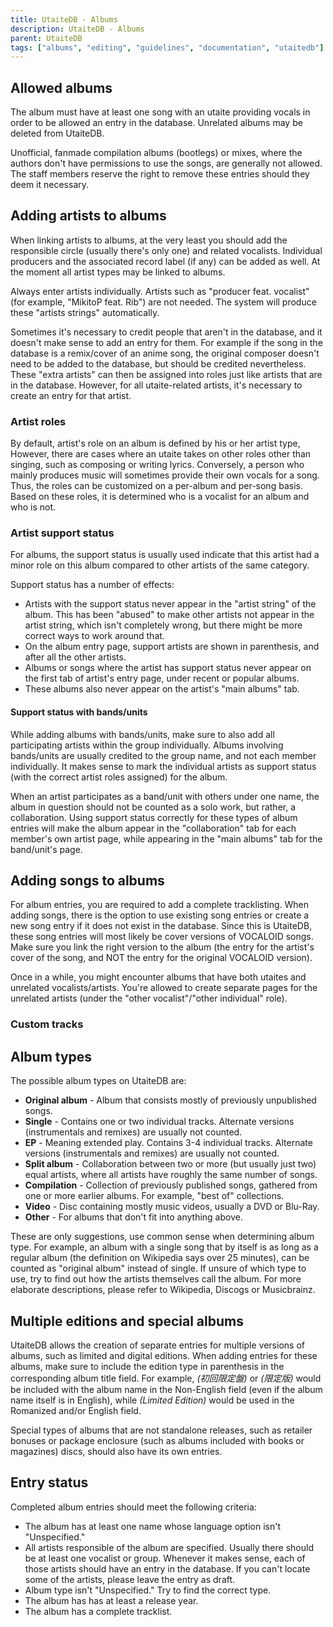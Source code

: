 ---
title: UtaiteDB - Albums
description: UtaiteDB - Albums
parent: UtaiteDB
tags: ["albums", "editing", "guidelines", "documentation", "utaitedb"]
---

## Allowed albums

The album must have at least one song with an utaite providing vocals in order to be allowed an entry in the database. Unrelated albums may be deleted from UtaiteDB.

Unofficial, fanmade compilation albums (bootlegs) or mixes, where the authors don't have permissions to use the songs, are generally not allowed. The staff members reserve the right to remove these entries should they deem it necessary.

## Adding artists to albums

When linking artists to albums, at the very least you should add the responsible circle (usually there's only one) and related vocalists. Individual producers and the associated record label (if any) can be added as well. At the moment all artist types may be linked to albums.

Always enter artists individually. Artists such as "producer feat. vocalist" (for example, "MikitoP feat. Rib") are not needed. The system will produce these "artists strings" automatically.

Sometimes it's necessary to credit people that aren't in the database, and it doesn't make sense to add an entry for them. For example if the song in the database is a remix/cover of an anime song, the original composer doesn't need to be added to the database, but should be credited nevertheless. These "extra artists" can then be assigned into roles just like artists that are in the database. However, for all utaite-related artists, it's necessary to create an entry for that artist.

### Artist roles

By default, artist's role on an album is defined by his or her artist type, However, there are cases where an utaite takes on other roles other than singing, such as composing or writing lyrics. Conversely, a person who mainly produces music will sometimes provide their own vocals for a song. Thus, the roles can be customized on a per-album and per-song basis. Based on these roles, it is determined who is a vocalist for an album and who is not.

### Artist support status

For albums, the support status is usually used indicate that this artist had a minor role on this album compared to other artists of the same category. 

Support status has a number of effects:

* Artists with the support status never appear in the "artist string" of the album. This has been "abused" to make other artists not appear in the artist string, which isn't completely wrong, but there might be more correct ways to work around that.
* On the album entry page, support artists are shown in parenthesis, and after all the other artists.
* Albums or songs where the artist has support status never appear on the first tab of artist's entry page, under recent or popular albums.
* These albums also never appear on the artist's "main albums" tab.

#### Support status with bands/units

While adding albums with bands/units, make sure to also add all participating artists within the group individually. Albums involving bands/units are usually credited to the group name, and not each member individually. It makes sense to mark the individual artists as support status (with the correct artist roles assigned) for the album.

When an artist participates as a band/unit with others under one name, the album in question should not be counted as a solo work, but rather, a  collaboration. Using support status correctly for these types of album entries will make the album appear in the "collaboration" tab for each member's own artist page, while appearing in the "main albums" tab for the band/unit's page.


## Adding songs to albums

For album entries, you are required to add a complete tracklisting. When adding songs, there is the option to use existing song entries or create a new song entry if it does not exist in the database. Since this is UtaiteDB, these song entries will most likely be cover versions of VOCALOID songs. Make sure you link the right version to the album (the entry for the artist's cover of the song, and NOT the entry for the original VOCALOID version).

Once in a while, you might encounter albums that have both utaites and unrelated vocalists/artists. You're allowed to create separate pages for the unrelated artists (under the "other vocalist"/"other individual" role).

### Custom tracks

## Album types

The possible album types on UtaiteDB are:

* **Original album** - Album that consists mostly of previously unpublished songs.
* **Single** - Contains one or two individual tracks. Alternate versions (instrumentals and remixes) are usually not counted.
* **EP** - Meaning extended play. Contains 3-4 individual tracks. Alternate versions (instrumentals and remixes) are usually not counted.
* **Split album** - Collaboration between two or more (but usually just two) equal artists, where all artists have roughly the same number of songs.
* **Compilation** - Collection of previously published songs, gathered from one or more earlier albums. For example, "best of" collections.
* **Video** - Disc containing mostly music videos, usually a DVD or Blu-Ray.
* **Other** - For albums that don't fit into anything above.

These are only suggestions, use common sense when determining album type. For example, an album with a single song that by itself is as long as a regular album (the definition on Wikipedia says over 25 minutes), can be counted as "original album" instead of single. If unsure of which type to use, try to find out how the artists themselves call the album. For more elaborate descriptions, please refer to Wikipedia, Discogs or Musicbrainz.

## Multiple editions and special albums

UtaiteDB allows the creation of separate entries for multiple versions of albums, such as limited and digital editions. When adding entries for these albums, make sure to include the edition type in parenthesis in the corresponding album title field. For example, _(初回限定盤)_ or _(限定版)_ would be included with the album name in the Non-English field (even if the album name itself is in English), while _(Limited Edition)_ would be used in the Romanized and/or English field.

Special types of albums that are not standalone releases, such as retailer bonuses or package enclosure (such as albums included with books or magazines) discs, should also have its own entries. 

## Entry status

Completed album entries should meet the following criteria:

* The album has at least one name whose language option isn't "Unspecified."
* All artists responsible of the album are specified. Usually there should be at least one vocalist or group. Whenever it makes sense, each of those artists should have an entry in the database. If you can't locate some of the artists, please leave the entry as draft.
* Album type isn't "Unspecified." Try to find the correct type.
* The album has has at least a release year.
* The album has a complete tracklist.